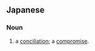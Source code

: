 ==Japanese==
{{ja-kanjitab|ご|じょう|yomi=on}}

===Noun===
{{ja-noun|ごじょう}}

# a [[conciliation]]; a [[compromise]].